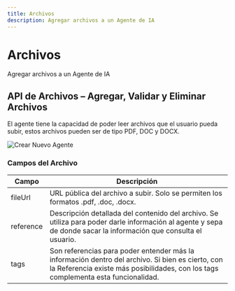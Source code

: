 ```yaml
---
title: Archivos
description: Agregar archivos a un Agente de IA
---
```


# Archivos

Agregar archivos a un Agente de IA

## API de Archivos – Agregar, Validar y Eliminar Archivos

El agente tiene la capacidad de poder leer archivos que el usuario pueda subir, estos archivos pueden ser de tipo PDF, DOC y DOCX.

![Crear Nuevo Agente](../../../assets/agente-ia/files.avif)

### Campos del Archivo

| Campo     | Descripción                                                                                                                                                                            |
| --------- | -------------------------------------------------------------------------------------------------------------------------------------------------------------------------------------- |
| fileUrl   | URL pública del archivo a subir. Solo se permiten los formatos .pdf, .doc, .docx.                                                                                                      |
| reference | Descripción detallada del contenido del archivo. Se utiliza para poder darle información al agente y sepa de donde sacar la información que consulta el usuario.                       |
| tags      | Son referencias para poder entender más la información dentro del archivo. Si bien es cierto, con la Referencia existe más posibilidades, con los tags complementa esta funcionalidad. |
